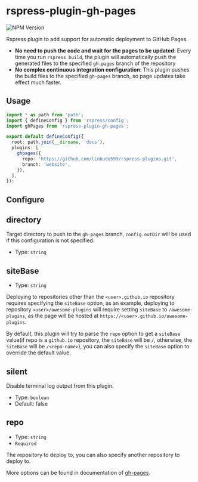 # rspress-plugin-gh-pages

![NPM Version](https://img.shields.io/npm/v/rspress-plugin-gh-pages)


<SourceCode href="https://github.com/byteHulk/rspress-plugin-gh-pages" />

Rspress plugin to add support for automatic deployment to GitHub Pages.

- **No need to push the code and wait for the pages to be updated**: Every time you run `rspress build`, the plugin will automatically push the generated files to the specified `gh-pages` branch of the repository
- **No complex continuous integration configuration**: This plugin pushes the build files to the specified `gh-pages` branch, so page updates take effect much faster.

## Usage

<PackageManagerTabs command="add rspress-plugin-gh-pages -D" />

```ts
import * as path from 'path';
import { defineConfig } from 'rspress/config';
import ghPages from 'rspress-plugin-gh-pages';

export default defineConfig({
  root: path.join(__dirname, 'docs'),
  plugins: [
    ghpages({
      repo: 'https://github.com/linbudu599/rspress-plugins.git',
      branch: 'website',
    }),
  ],
});
```

## Configure

## directory

Target directory to push to the `gh-pages` branch, `config.outDir` will be used if this configuration is not specified.

- Type: `string`

## siteBase

- Type: `string`

Deploying to repositories other than the `<user>.github.io` repository requires specifying the `siteBase` option, as an example, deploying to repository `<user>/awesome-plugins` will require setting `siteBase` to `/awesome-plugins`, as the page will be hosted at `https://<user>.github.io/awesome-plugins`.

By default, this plugin will try to parse the `repo` option to get a `siteBase` value(if repo is a `github.io` repository, the `siteBase` will be `/`, otherwise, the `siteBase` will be `/<repo-name>`), you can also specify the `siteBase` option to override the default value.

## silent

Disable terminal log output from this plugin.

- Type: `boolean`
- Default: false

## repo

- Type: `string`
- `Required`

The repository to deploy to, you can also specify another repository to deploy to.

More options can be found in documentation of [gh-pages](https://github.com/tschaub/gh-pages).
